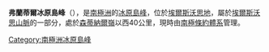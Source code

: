 {{coord|78|21|S|88|6|W|source:GNIS|display=title}}

'''弗蘭蒂爾冰原島峰'''（{{lang-en|Frontier Nunataks}}），是[[南極洲|南極洲]]的[[冰原島峰|冰原島峰]]，位於[[埃爾斯沃思地|埃爾斯沃思地]]，屬於[[埃爾斯沃思山脈|埃爾斯沃思山脈]]的一部分，處於[[森蒂納爾嶺|森蒂納爾嶺]]以西40公里，現時由[[南極條約體系|南極條約體系]]管理。

{{DEFAULTSORT:Frontier Nunataks}}
[[Category:南極洲冰原島峰|Category:南極洲冰原島峰]]


{{EllsworthLand-geo-stub}}